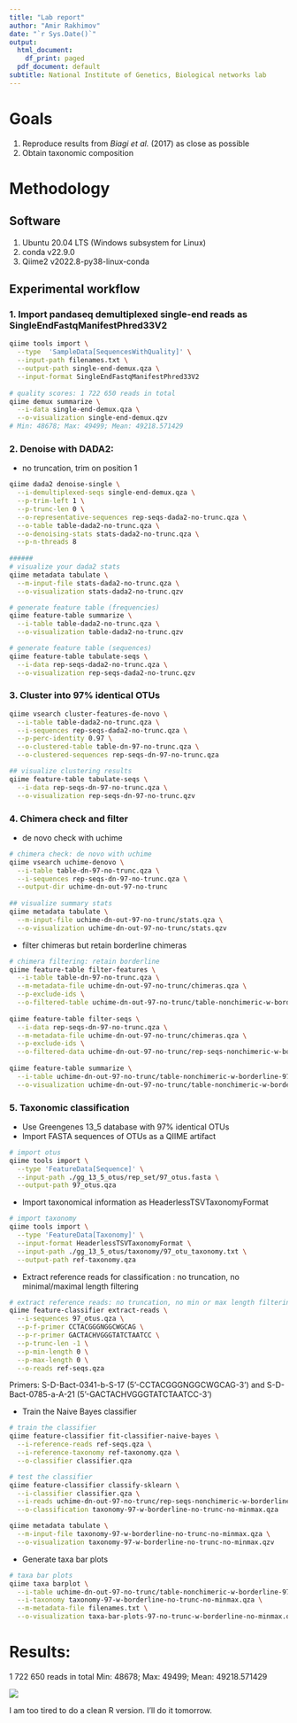 ```yaml
---
title: "Lab report"
author: "Amir Rakhimov"
date: "`r Sys.Date()`"
output:
  html_document:
    df_print: paged
  pdf_document: default
subtitle: National Institute of Genetics, Biological networks lab
---
```


# Goals
1. Reproduce results from *Biagi et al.* (2017) as close as possible  
2. Obtain taxonomic composition  

# Methodology
## Software 
1. Ubuntu 20.04 LTS (Windows subsystem for Linux)
2. conda v22.9.0
3. Qiime2 v2022.8-py38-linux-conda

## Experimental workflow
### 1. Import pandaseq demultiplexed single-end reads as **SingleEndFastqManifestPhred33V2**

```bash
qiime tools import \
  --type  'SampleData[SequencesWithQuality]' \
  --input-path filenames.txt \
  --output-path single-end-demux.qza \
  --input-format SingleEndFastqManifestPhred33V2 
  
# quality scores: 1 722 650 reads in total
qiime demux summarize \
  --i-data single-end-demux.qza \
  --o-visualization single-end-demux.qzv
# Min: 48678; Max: 49499; Mean: 49218.571429
```

### 2. Denoise with DADA2:
  + no truncation, trim on position 1
  
```bash
qiime dada2 denoise-single \
  --i-demultiplexed-seqs single-end-demux.qza \
  --p-trim-left 1 \
  --p-trunc-len 0 \
  --o-representative-sequences rep-seqs-dada2-no-trunc.qza \
  --o-table table-dada2-no-trunc.qza \
  --o-denoising-stats stats-dada2-no-trunc.qza \
  --p-n-threads 8 
  
######
# visualize your dada2 stats
qiime metadata tabulate \
  --m-input-file stats-dada2-no-trunc.qza \
  --o-visualization stats-dada2-no-trunc.qzv

# generate feature table (frequencies)
qiime feature-table summarize \
  --i-table table-dada2-no-trunc.qza \
  --o-visualization table-dada2-no-trunc.qzv

# generate feature table (sequences)
qiime feature-table tabulate-seqs \
  --i-data rep-seqs-dada2-no-trunc.qza \
  --o-visualization rep-seqs-dada2-no-trunc.qzv 
```

### 3. Cluster into 97% identical OTUs
```bash
qiime vsearch cluster-features-de-novo \
  --i-table table-dada2-no-trunc.qza \
  --i-sequences rep-seqs-dada2-no-trunc.qza \
  --p-perc-identity 0.97 \
  --o-clustered-table table-dn-97-no-trunc.qza \
  --o-clustered-sequences rep-seqs-dn-97-no-trunc.qza

## visualize clustering results
qiime feature-table tabulate-seqs \
  --i-data rep-seqs-dn-97-no-trunc.qza \
  --o-visualization rep-seqs-dn-97-no-trunc.qzv 
```

### 4. Chimera check and filter
  + de novo check with uchime


```bash
# chimera check: de novo with uchime
qiime vsearch uchime-denovo \
  --i-table table-dn-97-no-trunc.qza \
  --i-sequences rep-seqs-dn-97-no-trunc.qza \
  --output-dir uchime-dn-out-97-no-trunc
  
## visualize summary stats
qiime metadata tabulate \
  --m-input-file uchime-dn-out-97-no-trunc/stats.qza \
  --o-visualization uchime-dn-out-97-no-trunc/stats.qzv
```


  + filter chimeras but retain borderline chimeras
```bash
# chimera filtering: retain borderline
qiime feature-table filter-features \
  --i-table table-dn-97-no-trunc.qza \
  --m-metadata-file uchime-dn-out-97-no-trunc/chimeras.qza \
  --p-exclude-ids \
  --o-filtered-table uchime-dn-out-97-no-trunc/table-nonchimeric-w-borderline-97-no-trunc.qza
  
qiime feature-table filter-seqs \
  --i-data rep-seqs-dn-97-no-trunc.qza \
  --m-metadata-file uchime-dn-out-97-no-trunc/chimeras.qza \
  --p-exclude-ids \
  --o-filtered-data uchime-dn-out-97-no-trunc/rep-seqs-nonchimeric-w-borderline-97-no-trunc.qza
  
qiime feature-table summarize \
  --i-table uchime-dn-out-97-no-trunc/table-nonchimeric-w-borderline-97-no-trunc.qza \
  --o-visualization uchime-dn-out-97-no-trunc/table-nonchimeric-w-borderline-97-no-trunc.qzv
```

### 5. Taxonomic classification
  + Use Greengenes 13_5 database with 97% identical OTUs
  + Import FASTA sequences of OTUs as a QIIME artifact
```bash
# import otus
qiime tools import \
  --type 'FeatureData[Sequence]' \
  --input-path ./gg_13_5_otus/rep_set/97_otus.fasta \
  --output-path 97_otus.qza
```

  + Import taxonomical information as HeaderlessTSVTaxonomyFormat

```bash
# import taxonomy
qiime tools import \
  --type 'FeatureData[Taxonomy]' \
  --input-format HeaderlessTSVTaxonomyFormat \
  --input-path ./gg_13_5_otus/taxonomy/97_otu_taxonomy.txt \
  --output-path ref-taxonomy.qza
```
  
  + Extract reference reads for classification : no truncation, no minimal/maximal length filtering
```bash
# extract reference reads: no truncation, no min or max length filtering
qiime feature-classifier extract-reads \
  --i-sequences 97_otus.qza \
  --p-f-primer CCTACGGGNGGCWGCAG \
  --p-r-primer GACTACHVGGGTATCTAATCC \
  --p-trunc-len -1 \
  --p-min-length 0 \
  --p-max-length 0 \
  --o-reads ref-seqs.qza
```  

Primers: S-D-Bact-0341-b-S-17 (5'-CCTACGGGNGGCWGCAG-3') and S-D-Bact-0785-a-A-21 (5'-GACTACHVGGGTATCTAATCC-3') 

  + Train the Naive Bayes classifier
```bash
# train the classifier
qiime feature-classifier fit-classifier-naive-bayes \
  --i-reference-reads ref-seqs.qza \
  --i-reference-taxonomy ref-taxonomy.qza \
  --o-classifier classifier.qza

# test the classifier
qiime feature-classifier classify-sklearn \
  --i-classifier classifier.qza \
  --i-reads uchime-dn-out-97-no-trunc/rep-seqs-nonchimeric-w-borderline-97-no-trunc.qza \
  --o-classification taxonomy-97-w-borderline-no-trunc-no-minmax.qza

qiime metadata tabulate \
  --m-input-file taxonomy-97-w-borderline-no-trunc-no-minmax.qza \
  --o-visualization taxonomy-97-w-borderline-no-trunc-no-minmax.qzv
```


  + Generate taxa bar plots
```bash
# taxa bar plots
qiime taxa barplot \
  --i-table uchime-dn-out-97-no-trunc/table-nonchimeric-w-borderline-97-no-trunc.qza \
  --i-taxonomy taxonomy-97-w-borderline-no-trunc-no-minmax.qza \
  --m-metadata-file filenames.txt \
  --o-visualization taxa-bar-plots-97-no-trunc-w-borderline-no-minmax.qzv
```

# Results:
1 722 650 reads in total
Min: 48678; Max: 49499; Mean: 49218.571429

![](../../qiime-scripts/biagi-nmr/images/2022-11-14-taxa-barplot.png)

I am too tired to do a clean R version. I'll do it tomorrow.